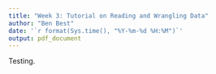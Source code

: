 ```yaml
---
title: "Week 3: Tutorial on Reading and Wrangling Data"
author: "Ben Best"
date: '`r format(Sys.time(), "%Y-%m-%d %H:%M")`'
output: pdf_document
---
```


Testing.
